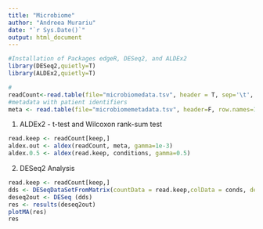 ```yaml
---
title: "Microbiome"
author: "Andreea Murariu"
date: "`r Sys.Date()`"
output: html_document
---
```

```r
#Installation of Packages edgeR, DESeq2, and ALDEx2
library(DESeq2,quietly=T)
library(ALDEx2,quietly=T)

#
readCount<-read.table(file="microbiomedata.tsv", header = T, sep='\t', row.names = 1)
#metadata with patient identifiers
meta <- read.table(file="microbiomemetadata.tsv", header=F, row.names=1, sep='\t')
```

1. ALDEx2 - t-test and Wilcoxon rank-sum test
```r
read.keep <- readCount[keep,]
aldex.out <- aldex(readCount, meta, gamma=1e-3)
aldex.0.5 <- aldex(read.keep, conditions, gamma=0.5)

```


2. DESeq2 Analysis
```r
read.keep <- readCount[keep,]
dds <- DESeqDataSetFromMatrix(countData = read.keep,colData = conds, design= ~condition) 
deseq2out <- DESeq (dds)
res <- results(deseq2out)
plotMA(res)
res
```

